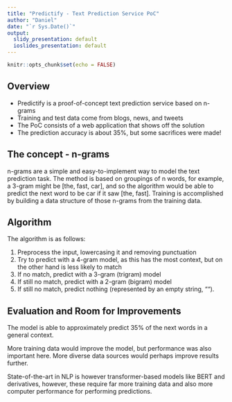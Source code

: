 ```yaml
---
title: "Predictify - Text Prediction Service PoC"
author: "Daniel"
date: "`r Sys.Date()`"
output:
  slidy_presentation: default
  ioslides_presentation: default
---
```


```r
knitr::opts_chunk$set(echo = FALSE)
```

## Overview

* Predictify is a proof-of-concept text prediction service based on n-grams
* Training and test data come from blogs, news, and tweets
* The PoC consists of a web application that shows off the solution
* The prediction accuracy is about 35%, but some sacrifices were made!

## The concept - n-grams

n-grams are a simple and easy-to-implement way to model the text prediction task. The method is based on groupings of n words, for example, a 3-gram might be [the, fast, car], and so the algorithm would be able to predict the next word to be car if it saw [the, fast]. Training is accomplished by building a data structure of those n-grams from the training data.

## Algorithm

The algorithm is as follows:

1. Preprocess the input, lowercasing it and removing punctuation
2. Try to predict with a 4-gram model, as this has the most context, but on the other hand is less likely to match
3. If no match, predict with a 3-gram (trigram) model
4. If still no match, predict with a 2-gram (bigram) model
5. If still no match, predict nothing (represented by an empty string, "").

## Evaluation and Room for Improvements

The model is able to approximately predict 35% of the next words in a general context.

More training data would improve the model, but performance was also important here. More diverse data sources would perhaps improve results further.

State-of-the-art in NLP is however transformer-based models like BERT and derivatives, however, these require far more training data and also more computer performance for performing predictions.
